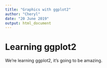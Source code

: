 ```yaml
---
title: "Graphics with ggplot2"
author: "Cheryl"
date: "20 June 2019"
output: html_document
---
```


# Learning ggplot2

We're learning ggplot2, it's going to be amazing.